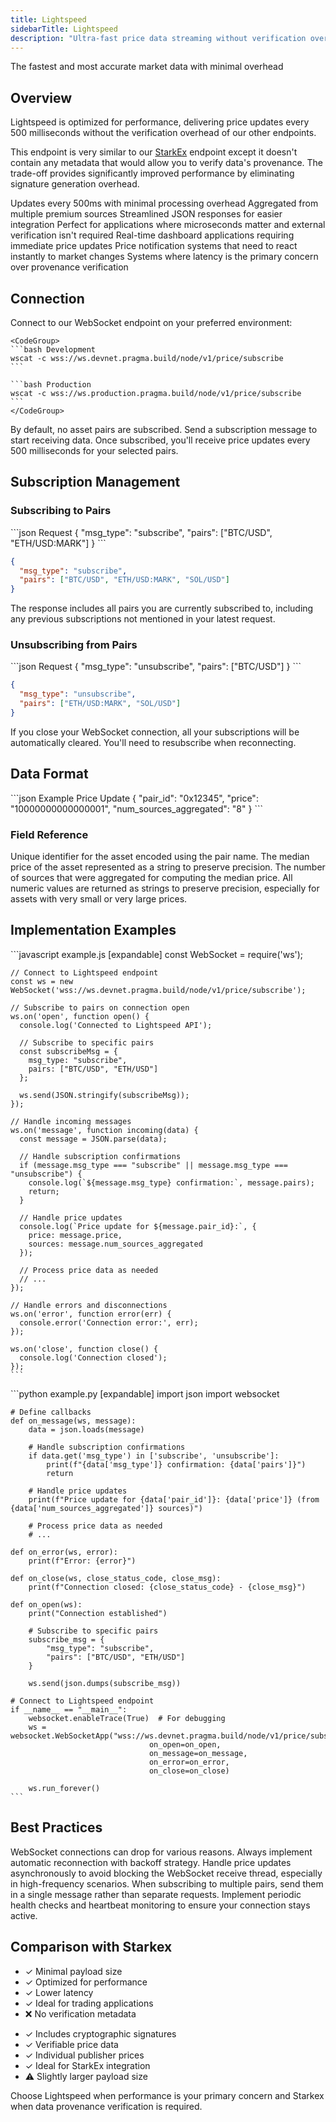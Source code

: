 ```yaml
---
title: Lightspeed
sidebarTitle: Lightspeed
description: "Ultra-fast price data streaming without verification overhead"
---
```


<Card title="High-Performance Price Streaming" icon="bolt" horizontal>
  The fastest and most accurate market data with minimal overhead
</Card>

## Overview

<Info>
Lightspeed is optimized for performance, delivering price updates every 500 milliseconds without the verification overhead of our other endpoints.
</Info>

This endpoint is very similar to our [StarkEx](./starkex) endpoint except it doesn't contain any metadata that would allow you to verify data's provenance. The trade-off provides significantly improved performance by eliminating signature generation overhead.

<Tabs>
  <Tab title="Key Features">
    <CardGroup cols={3}>
      <Card title="Ultra-Low Latency" icon="bolt">
        Updates every 500ms with minimal processing overhead
      </Card>
      <Card title="High Accuracy" icon="bullseye">
        Aggregated from multiple premium sources
      </Card>
      <Card title="Simplified Format" icon="arrows-minimize">
        Streamlined JSON responses for easier integration
      </Card>
    </CardGroup>
  </Tab>
  <Tab title="Use Cases">
    <CardGroup cols={2}>
      <Card title="Trading Applications" icon="chart-line">
        Perfect for applications where microseconds matter and external verification isn't required
      </Card>
      <Card title="Market Monitoring" icon="eye">
        Real-time dashboard applications requiring immediate price updates
      </Card>
      <Card title="Alert Systems" icon="bell">
        Price notification systems that need to react instantly to market changes
      </Card>
      <Card title="Performance-First Systems" icon="gauge-high">
        Systems where latency is the primary concern over provenance verification
      </Card>
    </CardGroup>
  </Tab>
</Tabs>

## Connection

<Steps>
  <Step title="Open WebSocket Connection">
    Connect to our WebSocket endpoint on your preferred environment:
    
    <CodeGroup>
    ```bash Development
    wscat -c wss://ws.devnet.pragma.build/node/v1/price/subscribe
    ```
    
    ```bash Production
    wscat -c wss://ws.production.pragma.build/node/v1/price/subscribe
    ```
    </CodeGroup>
  </Step>
  <Step title="Subscribe to Asset Pairs">
    By default, no asset pairs are subscribed. Send a subscription message to start receiving data.
  </Step>
  <Step title="Receive Real-Time Updates">
    Once subscribed, you'll receive price updates every 500 milliseconds for your selected pairs.
  </Step>
</Steps>

## Subscription Management

### Subscribing to Pairs

<CodeGroup>
```json Request
{
  "msg_type": "subscribe",
  "pairs": ["BTC/USD", "ETH/USD:MARK"]
}
```

```json Response
{
  "msg_type": "subscribe",
  "pairs": ["BTC/USD", "ETH/USD:MARK", "SOL/USD"]
}
```
</CodeGroup>

<Note>
The response includes all pairs you are currently subscribed to, including any previous subscriptions not mentioned in your latest request.
</Note>

### Unsubscribing from Pairs

<CodeGroup>
```json Request
{
  "msg_type": "unsubscribe",
  "pairs": ["BTC/USD"]
}
```

```json Response
{
  "msg_type": "unsubscribe",
  "pairs": ["ETH/USD:MARK", "SOL/USD"]
}
```
</CodeGroup>

<Warning>
If you close your WebSocket connection, all your subscriptions will be automatically cleared. You'll need to resubscribe when reconnecting.
</Warning>

## Data Format

<CodeGroup>
```json Example Price Update
{
  "pair_id": "0x12345",
  "price": "10000000000000001",
  "num_sources_aggregated": "8"
}
```
</CodeGroup>

### Field Reference

<Properties>
  <Property name="pair_id" type="string">
    Unique identifier for the asset encoded using the pair name.
  </Property>
  <Property name="price" type="string">
    The median price of the asset represented as a string to preserve precision.
  </Property>
  <Property name="num_sources_aggregated" type="string">
    The number of sources that were aggregated for computing the median price.
  </Property>
</Properties>

<Tip>
All numeric values are returned as strings to preserve precision, especially for assets with very small or very large prices.
</Tip>

## Implementation Examples

<Tabs>
  <Tab title="JavaScript">
    ```javascript example.js [expandable]
    const WebSocket = require('ws');
    
    // Connect to Lightspeed endpoint
    const ws = new WebSocket('wss://ws.devnet.pragma.build/node/v1/price/subscribe');
    
    // Subscribe to pairs on connection open
    ws.on('open', function open() {
      console.log('Connected to Lightspeed API');
      
      // Subscribe to specific pairs
      const subscribeMsg = {
        msg_type: "subscribe",
        pairs: ["BTC/USD", "ETH/USD"]
      };
      
      ws.send(JSON.stringify(subscribeMsg));
    });
    
    // Handle incoming messages
    ws.on('message', function incoming(data) {
      const message = JSON.parse(data);
      
      // Handle subscription confirmations
      if (message.msg_type === "subscribe" || message.msg_type === "unsubscribe") {
        console.log(`${message.msg_type} confirmation:`, message.pairs);
        return;
      }
      
      // Handle price updates
      console.log(`Price update for ${message.pair_id}:`, {
        price: message.price,
        sources: message.num_sources_aggregated
      });
      
      // Process price data as needed
      // ...
    });
    
    // Handle errors and disconnections
    ws.on('error', function error(err) {
      console.error('Connection error:', err);
    });
    
    ws.on('close', function close() {
      console.log('Connection closed');
    });
    ```
  </Tab>
  <Tab title="Python">
    ```python example.py [expandable]
    import json
    import websocket
    
    # Define callbacks
    def on_message(ws, message):
        data = json.loads(message)
        
        # Handle subscription confirmations
        if data.get('msg_type') in ['subscribe', 'unsubscribe']:
            print(f"{data['msg_type']} confirmation: {data['pairs']}")
            return
            
        # Handle price updates
        print(f"Price update for {data['pair_id']}: {data['price']} (from {data['num_sources_aggregated']} sources)")
        
        # Process price data as needed
        # ...
    
    def on_error(ws, error):
        print(f"Error: {error}")
    
    def on_close(ws, close_status_code, close_msg):
        print(f"Connection closed: {close_status_code} - {close_msg}")
    
    def on_open(ws):
        print("Connection established")
        
        # Subscribe to specific pairs
        subscribe_msg = {
            "msg_type": "subscribe",
            "pairs": ["BTC/USD", "ETH/USD"]
        }
        
        ws.send(json.dumps(subscribe_msg))
    
    # Connect to Lightspeed endpoint
    if __name__ == "__main__":
        websocket.enableTrace(True)  # For debugging
        ws = websocket.WebSocketApp("wss://ws.devnet.pragma.build/node/v1/price/subscribe",
                                   on_open=on_open,
                                   on_message=on_message,
                                   on_error=on_error,
                                   on_close=on_close)
        
        ws.run_forever()
    ```
  </Tab>
</Tabs>

## Best Practices

<CardGroup cols={2}>
  <Card title="Implement Reconnection Logic" icon="rotate">
    WebSocket connections can drop for various reasons. Always implement automatic reconnection with backoff strategy.
  </Card>
  <Card title="Process Updates Asynchronously" icon="gears">
    Handle price updates asynchronously to avoid blocking the WebSocket receive thread, especially in high-frequency scenarios.
  </Card>
  <Card title="Batch Subscription Changes" icon="layer-group">
    When subscribing to multiple pairs, send them in a single message rather than separate requests.
  </Card>
  <Card title="Monitor Connection Health" icon="heart-pulse">
    Implement periodic health checks and heartbeat monitoring to ensure your connection stays active.
  </Card>
</CardGroup>

## Comparison with Starkex

<CardGroup cols={2}>
  <Card title="Lightspeed" icon="bolt">
    <ul className="list-none space-y-2 mt-2">
      <li>✓ Minimal payload size</li>
      <li>✓ Optimized for performance</li>
      <li>✓ Lower latency</li>
      <li>✓ Ideal for trading applications</li>
      <li>❌ No verification metadata</li>
    </ul>
  </Card>
  
  <Card title="Starkex" icon="shield-check">
    <ul className="list-none space-y-2 mt-2">
      <li>✓ Includes cryptographic signatures</li>
      <li>✓ Verifiable price data</li>
      <li>✓ Individual publisher prices</li>
      <li>✓ Ideal for StarkEx integration</li>
      <li>⚠️ Slightly larger payload size</li>
    </ul>
  </Card>
</CardGroup>

<Tip>
Choose Lightspeed when performance is your primary concern and Starkex when data provenance verification is required.
</Tip>